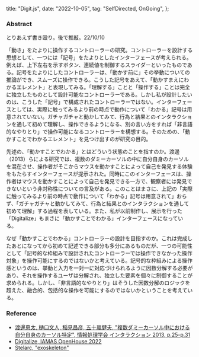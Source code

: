   title: "Digit.js",
  date: "2022-10-05",
  tag: "SelfDirected, OnGoing",
};

### Abstract

とりあえず書き殴り。後で推敲。22/10/10

「動き」をたよりに操作するコントローラーの研究。コントローラーを設計する思想として、一つには「記号」をたよりとしたインターフェースが考えられる。例えば、上下左右を示すボタン、連続値を制御するスライダーといったものである。記号をたよりにしたコントローラーは、「動かす前に」その挙動についての推論ができ、スムーズに操作できる。こうした記号をあえて、「動かすまえにわかるエレメント」と表現してみる。「理解する」ことと「操作する」ことは完全に独立したものとして設計可能なコントローラーである。しかし私が設計したいのは、こうした「記号」で構成されたコントローラーではない。インターフェースとしては、実際に触ってみるより前の時点で動作について「わかる」記号は用意されていない。ガチャガチャと動かしてみて、行為と結果とのインタラクションを通して初めて理解し、操作できるようになる、別の言い方をすれば「非言語的なやりとり」で操作可能になるコントローラーを構想する。そのための、「動かすことでわかるエレメント」を見つけ出すのが研究の目的。

先述の、「動かすことでわかる」とはどういう状態のことを指すのか。渡邊（2013）らによる研究では、複数のダミーカーソルの中に自分自身のカーソルを混在させ、操作者がそこからマウスを動かすことによって自己を発見する体験をもたらすインターフェースが提示された。同時にこのインターフェースは、操作者はマウスを動かすことによって自己を発見できる一方で、観察者には発見できないという非対称性についての言及がある。このことはまさに、上記の「実際に触ってみるより前の時点で動作について「わかる」記号は用意されて」おらず、「ガチャガチャと動かしてみて、行為と結果とのインタラクションを通して初めて理解」する過程を表している。また、私が以前制作し、展示を行った「Digitalize」もまさに「動かすことでわかる」インターフェースになっている。

なぜ「動かすことでわかる」コントローラーの設計を目指すのか。これは完成したあとになってから初めて記述できる部分も多分にあるものだが、一つの可能性として「記号的な枠組みで設計されたコントローラーでは操作できなかった操作対象」を操作可能にするのではないかと考えている。記号的な枠組みによる操作感というのは、挙動と入力を一対一に対応づけられるように因数分解する必要があり、それを操作するユーザは分解され、独立した要素を個々に制御することが求められる。しかし、「非言語的なやりとり」はそうした因数分解のロジックを超えた、融合的、包括的な操作を可能にするのではないかということを考えている。

### Reference

- [渡邊恵太, 樋口文人, 稲見昌彦, 五十嵐健夫, "複数ダミーカーソル中における自分自身のカーソル特定", 情報処理学会 インタラクション 2013, p.25-p.31](http://www.interaction-ipsj.org/archives/paper2013/data/Interaction2013/oral/data/pdf/13INT004.pdf)
- [Digitalize, IAMAS OpenHouse 2022](https://k1105.github.io/eee_openhouse_2022/)
- [Stelarc, "exoskeleton"](http://stelarc.org/?catID=20227)
